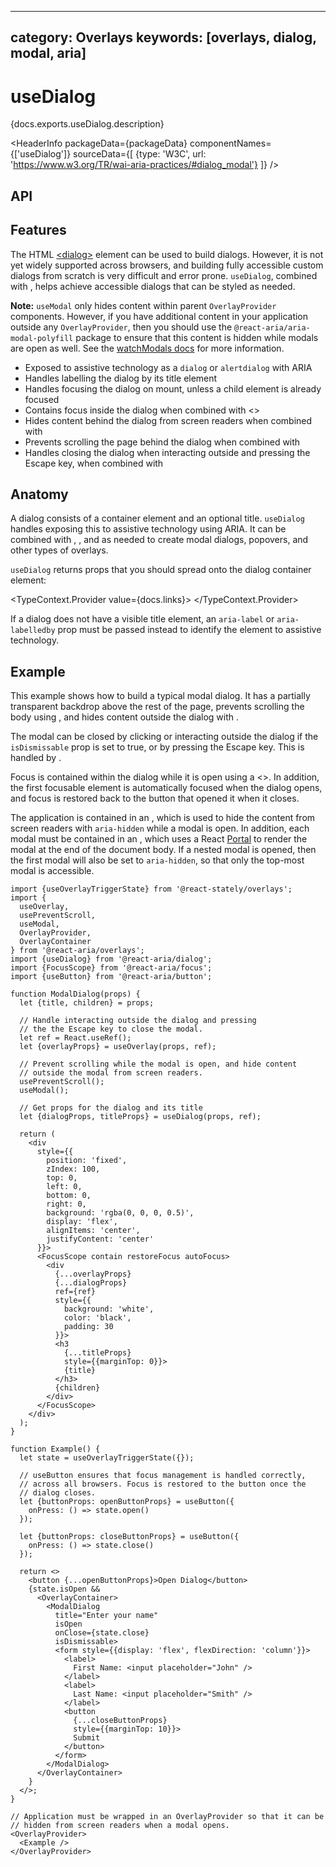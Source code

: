 <!-- Copyright 2020 Adobe. All rights reserved.
This file is licensed to you under the Apache License, Version 2.0 (the "License");
you may not use this file except in compliance with the License. You may obtain a copy
of the License at http://www.apache.org/licenses/LICENSE-2.0
Unless required by applicable law or agreed to in writing, software distributed under
the License is distributed on an "AS IS" BASIS, WITHOUT WARRANTIES OR REPRESENTATIONS
OF ANY KIND, either express or implied. See the License for the specific language
governing permissions and limitations under the License. -->



---
category: Overlays
keywords: [overlays, dialog, modal, aria]
---

# useDialog

<p>{docs.exports.useDialog.description}</p>

<HeaderInfo
  packageData={packageData}
  componentNames={['useDialog']}
  sourceData={[
    {type: 'W3C', url: 'https://www.w3.org/TR/wai-aria-practices/#dialog_modal'}
  ]} />

## API

<FunctionAPI function={docs.exports.useDialog} links={docs.links} />

## Features

The HTML [&lt;dialog&gt;](https://developer.mozilla.org/en-US/docs/Web/HTML/Element/dialog) element
can be used to build dialogs. However, it is not yet widely supported across browsers, and
building fully accessible custom dialogs from scratch is very difficult and error prone.
`useDialog`, combined with <TypeLink links={overlaysDocs.links} type={overlaysDocs.exports.useModal} />,
helps achieve accessible dialogs that can be styled as needed.

**Note:** `useModal` only hides content within parent `OverlayProvider` components. However, if you have additional content in your application outside any `OverlayProvider`, then you should use the `@react-aria/aria-modal-polyfill` package to ensure that this content is hidden while modals are open as well. See the [watchModals docs](../react-aria/watchModals.html) for more information.

* Exposed to assistive technology as a `dialog` or `alertdialog` with ARIA
* Handles labelling the dialog by its title element
* Handles focusing the dialog on mount, unless a child element is already focused
* Contains focus inside the dialog when combined with &lt;<TypeLink links={focusDocs.links} type={focusDocs.exports.FocusScope} />&gt;
* Hides content behind the dialog from screen readers when combined with <TypeLink links={overlaysDocs.links} type={overlaysDocs.exports.useModal} />
* Prevents scrolling the page behind the dialog when combined with <TypeLink links={overlaysDocs.links} type={overlaysDocs.exports.usePreventScroll} />
* Handles closing the dialog when interacting outside and pressing the Escape key, when combined with <TypeLink links={overlaysDocs.links} type={overlaysDocs.exports.useOverlay} />

## Anatomy

A dialog consists of a container element and an optional title. `useDialog` handles
exposing this to assistive technology using ARIA. It can be combined
with <TypeLink links={overlaysDocs.links} type={overlaysDocs.exports.useModal} />, <TypeLink links={overlaysDocs.links} type={overlaysDocs.exports.usePreventScroll} />,
and <TypeLink links={overlaysDocs.links} type={overlaysDocs.exports.useOverlay} /> as needed
to create modal dialogs, popovers, and other types of overlays.

`useDialog` returns props that you should spread onto the dialog container element:

<TypeContext.Provider value={docs.links}>
  <InterfaceType properties={docs.links[docs.exports.useDialog.return.id].properties} />
</TypeContext.Provider>

If a dialog does not have a visible title element, an `aria-label` or `aria-labelledby`
prop must be passed instead to identify the element to assistive technology.

## Example

This example shows how to build a typical modal dialog. It has a partially transparent
backdrop above the rest of the page, prevents scrolling the body
using <TypeLink links={overlaysDocs.links} type={overlaysDocs.exports.usePreventScroll} />,
and hides content outside the dialog
with <TypeLink links={overlaysDocs.links} type={overlaysDocs.exports.useModal} />.

The modal can be closed by clicking or interacting outside the dialog if the `isDismissable`
prop is set to true, or by pressing the Escape key.
This is handled by <TypeLink links={overlaysDocs.links} type={overlaysDocs.exports.useOverlay} />.

Focus is contained within the dialog while it is open using a
&lt;<TypeLink links={focusDocs.links} type={focusDocs.exports.FocusScope} />&gt;. In addition,
the first focusable element is automatically focused when the dialog opens, and focus is restored
back to the button that opened it when it closes.

The application is contained in an <TypeLink links={overlaysDocs.links} type={overlaysDocs.exports.OverlayProvider} />,
which is used to hide the content from screen readers with `aria-hidden` while a modal is open.
In addition, each modal must be contained in an <TypeLink links={overlaysDocs.links} type={overlaysDocs.exports.OverlayContainer} />,
which uses a React [Portal](https://reactjs.org/docs/portals.html) to render the modal at the
end of the document body. If a nested modal is opened, then the first modal will also be set
to `aria-hidden`, so that only the top-most modal is accessible.

```tsx example
import {useOverlayTriggerState} from '@react-stately/overlays';
import {
  useOverlay,
  usePreventScroll,
  useModal,
  OverlayProvider,
  OverlayContainer
} from '@react-aria/overlays';
import {useDialog} from '@react-aria/dialog';
import {FocusScope} from '@react-aria/focus';
import {useButton} from '@react-aria/button';

function ModalDialog(props) {
  let {title, children} = props;

  // Handle interacting outside the dialog and pressing
  // the the Escape key to close the modal.
  let ref = React.useRef();
  let {overlayProps} = useOverlay(props, ref);

  // Prevent scrolling while the modal is open, and hide content
  // outside the modal from screen readers.
  usePreventScroll();
  useModal();

  // Get props for the dialog and its title
  let {dialogProps, titleProps} = useDialog(props, ref);

  return (
    <div
      style={{
        position: 'fixed',
        zIndex: 100,
        top: 0,
        left: 0,
        bottom: 0,
        right: 0,
        background: 'rgba(0, 0, 0, 0.5)',
        display: 'flex',
        alignItems: 'center',
        justifyContent: 'center'
      }}>
      <FocusScope contain restoreFocus autoFocus>
        <div
          {...overlayProps}
          {...dialogProps}
          ref={ref}
          style={{
            background: 'white',
            color: 'black',
            padding: 30
          }}>
          <h3
            {...titleProps}
            style={{marginTop: 0}}>
            {title}
          </h3>
          {children}
        </div>
      </FocusScope>
    </div>
  );
}

function Example() {
  let state = useOverlayTriggerState({});

  // useButton ensures that focus management is handled correctly,
  // across all browsers. Focus is restored to the button once the
  // dialog closes.
  let {buttonProps: openButtonProps} = useButton({
    onPress: () => state.open()
  });

  let {buttonProps: closeButtonProps} = useButton({
    onPress: () => state.close()
  });

  return <>
    <button {...openButtonProps}>Open Dialog</button>
    {state.isOpen &&
      <OverlayContainer>
        <ModalDialog
          title="Enter your name"
          isOpen
          onClose={state.close}
          isDismissable>
          <form style={{display: 'flex', flexDirection: 'column'}}>
            <label>
              First Name: <input placeholder="John" />
            </label>
            <label>
              Last Name: <input placeholder="Smith" />
            </label>
            <button
              {...closeButtonProps}
              style={{marginTop: 10}}>
              Submit
            </button>
          </form>
        </ModalDialog>
      </OverlayContainer>
    }
  </>;
}

// Application must be wrapped in an OverlayProvider so that it can be
// hidden from screen readers when a modal opens.
<OverlayProvider>
  <Example />
</OverlayProvider>
```
